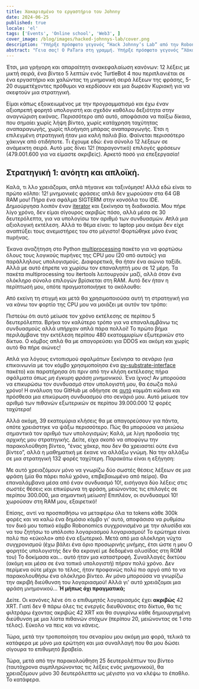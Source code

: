 ```yaml
---
title: Χακαρισμένο το εργαστήριο του Johnny
date: 2024-06-25
published: true
locale: 'el'
tags: ['Events', 'Online school', 'Web3', ]
cover_image: /blog/images/hacked-johnnys-lab/cover.png
description: 'Υπήρξε πρόσφατο γεγονός “Hack Johnny’s Lab” από την Robonomics και πιστεύω ότι το χάκαρα με έναν τρόπο! Εκτός από την πρώτη προσπάθεια που έχασα λόγω παρεξήγησης των κανόνων, κέρδισα σε κάθε γύρο που συμμετείχα και εδώ είναι μια σύντομη ιστορία “πώς να”.'
abstract: "Γεια σας! Ο PaTara στη γραμμή. Υπήρξε πρόσφατο γεγονός “Χάκαρε το εργαστήριο του Johnny” από την Robonomics και πιστεύω ότι το χάκαρα με κάποιον τρόπο! Εκτός από την πρώτη προσπάθεια που έχασα λόγω παρεξήγησης των κανόνων, κέρδισα σε κάθε γύρο που συμμετείχα και εδώ είναι μια σύντομη ιστορία “πώς να”. "
---
```


Έτσι, μια γρήγορη και απαραίτητη ανακεφαλαίωση κανόνων: 12 λέξεις με μικτή σειρά, ένα βίντεο 5 λεπτών ενός TurtleBot 4 που περιπλανιέται σε ένα εργαστήριο
και χαλώντας τη μνημονική σειρά λέξεων της φράσης, 5-20 συμμετέχοντες πρόθυμοι να κερδίσουν και μια δωρεάν Κυριακή για να σκεφτούν μια στρατηγική.

<RbImage zoom src="/blog/images/hacked-johnnys-lab/0.png" alt="Game Interface" />

Είμαι κάπως εξοικειωμένος με την προγραμματισμό και έχω έναν αξιοπρεπή φορητό υπολογιστή και σχεδόν καθόλου δεξιότητα στην αναγνώριση εικόνας. Περισσότερο από αυτό, 
αποφάσισα να παίξω δίκαια, που σημαίει χωρίς λήψη βίντεο, χωρίς κατάχρηση ταχύτητας αναπαραγωγής, χωρίς πλοήγηση μπάρας αναπαραγωγής. 
Έτσι η επιλεγμένη στρατηγική ήταν μια καλή παλιά βία. Φαίνεται περισσότερο χάκινγκ από οτιδήποτε.
Τι έχουμε εδώ: ένα σύνολο 12 λέξεων σε ανάμεικτη σειρά. Αυτό μας δίνει 12! (παραγοντικό) επιλογές φράσεων 
(479.001.600 για να είμαστε ακριβείς). Αρκετό ποσό για επεξεργασία!


## Στρατηγική 1: ανόητη και απλοϊκή.

Καλά, τι λλο χρειάζομαι, απλά πήγαινε και ταξινόμησε! Αλλά εδώ είναι το πρώτο κόλπο: 12! μνημονικές φράσεις απλά δεν χωρούσαν 
στα 64 GB RAM μου! Πήρα ένα σφάλμα SIGTERM στην κονσόλα του IDE. 
Δημιούργησα λοιπόν έναν [iterator](https://docs.python.org/3/library/itertools.html#itertools.permutations) και ξεκίνησα τη διαδικασία.
Μου πήρε λίγο χρόνο, δεν είμαι σίγουρος ακριβώς πόσο, αλλά μέσα σε 30 δευτερόλεπτα, για να υπολογίσω τον αριθμό των συνδυασμών.
Απλά μια αξιολογική εκτέλεση. Αλλά το θέμα είναι: το laptop μου ακόμα δεν είχε αναπτύξει τους ανεμιστήρες του στο μέγιστο! Φορτώθηκε μόνο ένας πυρήνας. 

Έκανα αναζήτηση στο Python [multiprocessing](https://docs.python.org/3/library/multiprocessing.html) πακέτο για να φορτώσω όλους 
τους λογικούς πυρήνες της CPU μου (20 από αυτούς) για παράλληλους υπολογισμούς. Διαφορετικά, θα ήταν ένα αιώνιο ταξίδι. 
Αλλά με αυτό έπρεπε να χωρίσω τον επαναληπτή μου σε 12 μέρη. Τα πακέτα multiprocessing του itertools λειτουργούν μαζί, 
αλλά όταν ένα ολόκληρο σύνολο επιλογών βρίσκεται στη RAM. Αυτό δεν ήταν η περίπτωσή μου, οπότε πραγματοποιήηκε το ακόλουθο:

<RbImage zoom src="/blog/images/hacked-johnnys-lab/1.png" alt="Parallelizing"/>


Από εκείνη τη στιγμή και μετά θα χρησιμοποιούσα αυτή τη στρατηγική για να κάνω τον φορτίο της CPU μου να μοιάζει με αυτόν τον τρόπο:

<RbImage zoom src="/blog/images/hacked-johnnys-lab/1_1.png" alt="CPU Load"/>


Πιστεύω ότι αυτό μείωσε τον χρόνο εκτέλεσης σε περίπου 5 δευτερόλεπτα. Βρήκα τον καλύτερο τρόπο για να επαναλαμβάνω 
τις συνδυασμούς αλλά υπήρχαν απλά πάρα πολλοί! Το πρώτο βήμα περιλάμβανε την εκτέλεση περίπου 480 εκατομμυρίων 
εξωτερικών στο δίκτυο. Ο κόμβος απλά θα με απαγορεύσει για DDOS και ακόμη και χωρίς αυτό θα πήρε αιώνες!

<RbImage zoom src="/blog/images/hacked-johnnys-lab/2.png" alt="1st Attempt"/>


Απλά για λόγους εντοπισμού σφαλμάτων ξεκίνησα το σενάριο (για επικοινωνία με τον κόμβο χρησιμοποίησα ένα 
[py-substrate-interface](https://pypi.org/project/substrate-interface/1.0.3/) πακέτο) και παρατήρησα ότι πριν από την κλήση 
εκτέλεσης πήρα σφάλματα όπως _μη έγκυρη φράση μνημονικού_. Ένα ίχνος! Αν μπορούσα να επικυρώσω τον συνδυασμό στον υπολογιστή μου, 
θα έσωζα πολύ χρόνο! Η ανάλυση του GitHub με οδήγησε σε 
[αυτό](https://github.com/polkascan/py-substrate-interface/blob/master/substrateinterface/keypair.py#L170) 
κομμάτι κώδικα και πρόσθεσα μια επικύρωση συνδυασμού στο σενάριό μου. Αυτό μείωσε τον αριθμό των πιθανών εξωτερικών
σε περίπου 39.000.000 12 φορές ταχύτερα!

<RbImage zoom src="/blog/images/hacked-johnnys-lab/3.png" alt="2nd Attempt"/>


Αλλά ακόμη, 39 εκατομύρια κλήσεις θα με απαγορεύσουν για πάντα, οπότε χρειάστηκε να ψάξω περισσότερο. Πώς θα μπορούσα 
να μειώσω σημαντικά τον αριθμό των υπολογισμών; Καλά, με λίγη προδοσία της αρχικής μου στρατηγικής. Δείτε, είχα σκοπό να αποφύγω την παρακολούθηση βίντεο, 
“ένας χάκερ, που δεν θα χρειαστεί ούτε ένα βίντεο”, αλλά η μαθηματική με έκανε να αλλάξω γνώμη. Να την αλλάξω σε μια στρατηγική 132 φορές ταχύτερη. 
Παρακάτω είναι η εξήγηση:

<RbImage zoom src="/blog/images/hacked-johnnys-lab/4.png" alt="2 Words Insertion"/>


Με αυτό χρειαζόμουν μόνο να γνωρίζω δύο σωστές θέσεις λέξεων σε μια φράση (μία θα πάρει πολύ χρόνο, επιβεβαιωμένο από πείρα). 
Θα επαναλάμβανα μέσα από έναν συνδυασμό 10!, εισήγαγα δύο λέξεις στις σωστές θέσεις και επικύρωνα τη φράση, 
μειώνοντας τις επιλογές σε περίπου 300.000, μια σημαντική μείωση! Επιπλέον, οι συνδυασμοί 10! χωρούσαν στη RAM μου, εξαιρετικό!

<RbImage zoom src="/blog/images/hacked-johnnys-lab/5.png" alt="3rd Attempt"/>


Επίσης, αντί να προσπαθήσω να μεταφέρω όλα τα tokens κάθε 300k φορές και να καλώ ένα δημόσιο κόμβο γι' αυτό, αποφάσισα να ρυθμίσω 
τον δικό μου τοπικό κόμβο Robonomics συγχρονισμένο με την αλυσίδα και να του ζητήσω το υπόλοιπο λογαριασμού λογαριασμού! 
Το ερώτημα είναι πολύ πιο «εύκολο» από ένα εξωτερικό. Μετά από μια ολόκληρη νύχτα συγχρονισμού (έχω βάλει ένα όριο προσωρινής μνήμης, έτσι ώστε η μου
Ο φορητός υπολογιστής δεν θα εκραγεί με δεδομένα αλυσίδας στη ROM του) Το δοκίμασα και... αυτό ήταν μια καταστροφή. Συναλλαγές δικτύου
(ακόμη και μέσα σε ένα τοπικό υπολογιστή) πήραν πολύ χρόνο. Δεν περίμενα ούτε μέχρι το τέλος, ήταν προφανώς πολύ πιο αργό από 
το να παρακολουθήσω ένα ολόκληρο βίντεο. Αν μόνο μπορούσα να γνωρίζω την ακριβή διεύθυνση του λογαριασμού! Αλλά γι' αυτό χρειάζομαι μια φράση μνημονικού… **Ή μήπως όχι πραγματικά;**

Δείτε. Οι κανόνες λένε ότι ο επιθυμητός λογαριασμός έχει **ακριβώς** 42 XRT. Γιατί δεν θ πάρω όλες τις ενεργές διευθύνσεις στο δίκτυο,
θα τις φιλτράρω έχοντας ακριβώς 42 XRT και θα συγκρίνω κάθε δημιουργημένη διεύθυνση με μια λίστα πιθανών στόχων 
(περίπου 20, μειώνοντας σε 1 στο τέλος). Εύκολο να πεις και να κάνεις. 

Τώρα, μετά την τροποποίηση του σεναρίου μου ακόμη μια φορά, τελικά τα κατάφερα με μόνο μια ερώτηση και μια συναλλαγή που θα μου 
δώσει σίγουρα το επιθυμητό βραβείο.

<RbImage zoom src="/blog/images/hacked-johnnys-lab/6.png" alt="4th Attempt"/>


Τώρα, μετά από την παρακολούθηση 25 δευτερολέπτων του βίντεο (ταυτόχρονα συμπληρώνοντας τις λέξεις ενός μνημονικού), 
θα χρειαζόμουν μόνο 30 δευτερόλεπτα ως μέγιστο για να κλέψω το έπαθλο. Το κατάφερα.

<RbImage zoom src="/blog/images/hacked-johnnys-lab/7.png" alt="Discord Bot Notification"/>



